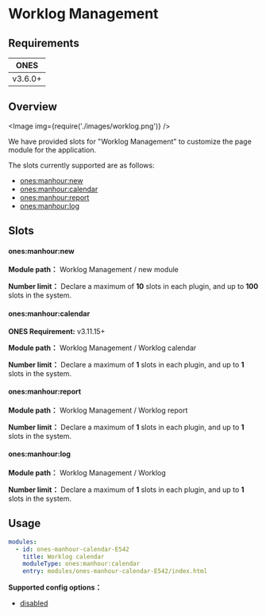 # Worklog Management


## Requirements

|  ONES   |
| :-----: |
| v3.6.0+ |

## Overview

<Image img={require('./images/worklog.png')} />

We have provided slots for "Worklog Management" to customize the page module for the application.

The slots currently supported are as follows:

- [ones:manhour:new](#onesmanhournew)
- [ones:manhour:calendar](#onesmanhourcalendar)
- [ones:manhour:report](#onesmanhourreport)
- [ones:manhour:log](#onesmanhourlog)

## Slots

#### ones:manhour:new

**Module path：** Worklog Management / new module

**Number limit：** Declare a maximum of **10** slots in each plugin, and up to **100** slots in the system.

#### ones:manhour:calendar

**ONES Requirement:** v3.11.15+

**Module path：** Worklog Management / Worklog calendar

**Number limit：** Declare a maximum of **1** slots in each plugin, and up to **1** slots in the system.

#### ones:manhour:report

**Module path：** Worklog Management / Worklog report

**Number limit：** Declare a maximum of **1** slots in each plugin, and up to **1** slots in the system.

#### ones:manhour:log

**Module path：** Worklog Management / Worklog

**Number limit：** Declare a maximum of **1** slots in each plugin, and up to **1** slots in the system.

## Usage

```yaml
modules:
  - id: ones-manhour-calendar-E542
    title: Worklog calendar
    moduleType: ones:manhour:calendar
    entry: modules/ones-manhour-calendar-E542/index.html
```

**Supported config options：**

- [disabled](../../../../reference/config/plugin.yaml#disabled)
